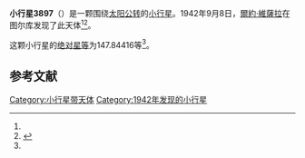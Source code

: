 {{Infobox planet
| bgcolour = #FFFFC0
| name = 3897 Louhi
| symbol = 
| image = 
| caption = 
| discovery = yes
| discovery_ref = 
| discoverer = [[爾約·維薩拉|爾約·維薩拉]]
| discovery_site = [[图尔库|图尔库]] 
| discovered = 1942年9月8日
| designations = yes
| mp_name = 
| named_after = 
| alt_names = 1942 RT/ 1969 VG2 / 1973 TN / 1982 SA7 / 1988 AZ4
| mp_category = [[主带小行星|主带小行星]]
| orbit_ref = <ref name="a">[http://ssd.jpl.nasa.gov/sbdb.cgi?sstr=3897 3897 Louhi] {{Wayback|url=http://ssd.jpl.nasa.gov/sbdb.cgi?sstr=3897 |date=20200917212751 }}，小行星數據庫瀏覽器（JPL Small-Body Database Browser）－[[美国国家航空航天局|美国国家航空航天局]]喷气推进实验室</ref>
| epoch = 2456400.5 (2013年4月18日更新)
| aphelion = {{convert|3.1153460|AU|km|3|abbr=on|lk=out}}
| perihelion = {{convert|2.2715170|AU|km|3|abbr=on}}
| semimajor = {{convert|2.6934315|AU|km|3|abbr=on}}
| eccentricity = 0.1566457
| period = 1614.571689 [[日|日]]<br />4.42[[儒略年|儒略年]]
| avg_speed = 
| inclination = 7.07801
| asc_node = 189.00039
| mean_anomaly = 
| arg_peri = 147.84416
| satellites = 
| physical_characteristics = yes
| dimensions = 
| mass = 
| density = 
| surface_grav = 
| escape_velocity = 
| sidereal_day = 
| axial_tilt = 
| pole_ecliptic_lat = 
| pole_ecliptic_lon = 
| albedo = 
| temperatures= 
| temp_name1 = 
| mean_temp_1 = 
| max_temp_1 = 
| temp_name2 = 
| max_temp_2 = 
| spectral_type = 
| abs_magnitude = 147.84416
}}

'''小行星3897'''（{{lang-en|3897 Louhi}}）是一颗围绕[[太阳|太阳]][[公转|公转]]的[[小行星|小行星]]。1942年9月8日，[[爾約·維薩拉|爾約·維薩拉]]在图尔库发现了此天体<ref name="a" /><ref>{{cite news|title=小行星列表|url=http://cfa-www.harvard.edu/iau/lists/NumberedMPs.txt|accessdate=2013-07-08|newspaper=哈佛大学|archive-date=2008-05-17|archive-url=https://web.archive.org/web/20080517010638/http://cfa-www.harvard.edu/iau/lists/NumberedMPs.txt|dead-url=no}}</ref>。

这颗小行星的[[绝对星等|绝对星等]]为147.84416等<ref name="a" />。

==参考文献==
{{reflist}}
{{Minor Planet Number|[[小行星3896|小行星3896]]|[[小行星3898|小行星3898]]}}

{{小天体}}

[[Category:小行星带天体|Category:小行星带天体]]
[[Category:1942年发现的小行星|Category:1942年发现的小行星]]

{{asteroid-stub}}